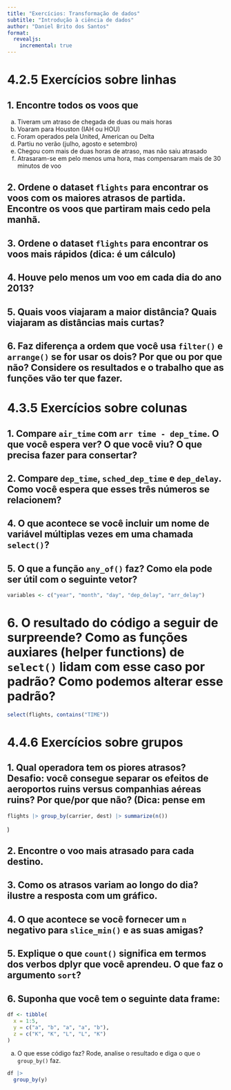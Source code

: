 ```yaml
---
title: "Exercícios: Transformação de dados"
subtitle: "Introdução à ciência de dados"
author: "Daniel Brito dos Santos"
format: 
  revealjs:
    incremental: true
---
```


# 4.2.5 Exercícios sobre linhas

## 1. Encontre todos os voos que 

a. Tiveram um atraso de chegada de duas ou mais horas
b. Voaram para Houston (IAH ou HOU)
c. Foram operados pela United, American ou Delta
d. Partiu no verão (julho, agosto e setembro)
e. Chegou com mais de duas horas de atraso, mas não saiu atrasado
f. Atrasaram-se em pelo menos uma hora, mas compensaram mais de 30 minutos de voo

## 2. Ordene o dataset `flights` para encontrar os voos com os maiores atrasos de partida. Encontre os voos que partiram mais cedo pela manhã.

## 3. Ordene o dataset `flights` para encontrar os voos mais rápidos (dica: é um cálculo)

## 4. Houve pelo menos um voo em cada dia do ano 2013?

## 5. Quais voos viajaram a maior distância? Quais viajaram as distâncias mais curtas?

## 6. Faz diferença a ordem que você usa `filter()` e `arrange()` se for usar os dois? Por que ou por que não? Considere os resultados e o trabalho que as funções vão ter que fazer.

# 4.3.5 Exercícios sobre colunas

## 1. Compare `air_time` com `arr time - dep_time`. O que você espera ver? O que você viu? O que precisa fazer para consertar? 

## 2. Compare `dep_time`, `sched_dep_time` e `dep_delay`. Como você espera que esses três números se relacionem? 

## 4. O que acontece se você incluir um nome de variável múltiplas vezes em uma chamada `select()`?

## 5. O que a função `any_of()` faz? Como ela pode ser útil com o seguinte vetor?
```r
variables <- c("year", "month", "day", "dep_delay", "arr_delay")
```

# 6. O resultado do código a seguir de surpreende? Como as funções auxiares (helper functions) de `select()` lidam com esse caso por padrão? Como podemos alterar esse padrão?
```r
select(flights, contains("TIME"))
```

# 4.4.6 Exercícios sobre grupos

## 1. Qual operadora tem os piores atrasos? Desafio: você consegue separar os efeitos de aeroportos ruins versus companhias aéreas ruins? Por que/por que não? (Dica: pense em 
```r
flights |> group_by(carrier, dest) |> summarize(n())
``` 
)

## 2. Encontre o voo mais atrasado para cada destino.

## 3. Como os atrasos variam ao longo do dia? ilustre a resposta com um gráfico. 

## 4. O que acontece se você fornecer um `n` negativo para `slice_min()` e as suas amigas?

## 5. Explique o que `count()` significa em termos dos verbos dplyr que você aprendeu. O que faz o argumento `sort`? 

## 6. Suponha que você tem o seguinte data frame:
```r
df <- tibble(
  x = 1:5,
  y = c("a", "b", "a", "a", "b"),
  z = c("K", "K", "L", "L", "K")
)
```

a. O que esse código faz? Rode, analise o resultado e diga o que o `group_by()` faz. 
```r
df |>
  group_by(y)
```
